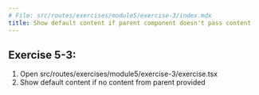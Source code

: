 ```yaml
---
# File: src/routes/exercises/module5/exercise-3/index.mdx
title: Show default content if parent component doesn't pass content
---
```



## Exercise 5-3:

1. Open src/routes/exercises/module5/exercise-3/exercise.tsx
2. Show default content if no content from parent provided

<Exercise />
